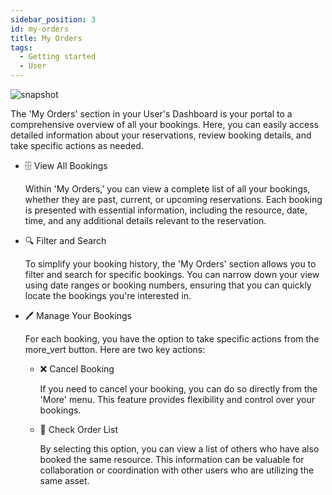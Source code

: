 ---
sidebar_position: 3
id: my-orders
title: My Orders
tags:
  - Getting started
  - User
---



<BrowserWindow url={url}>

![snapshot](/assets/user/my-orders.png)

</BrowserWindow>

The 'My Orders' section in your User's Dashboard is your portal to a comprehensive overview of all your bookings. Here, you can easily access detailed information about your reservations, review booking details, and take specific actions as needed.

- 🗄️ View All Bookings

  Within 'My Orders,' you can view a complete list of all your bookings, whether they are past, current, or upcoming reservations. Each booking is presented with essential information, including the resource, date, time, and any additional details relevant to the reservation.

- 🔍 Filter and Search

  To simplify your booking history, the 'My Orders' section allows you to filter and search for specific bookings. You can narrow down your view using date ranges or booking numbers, ensuring that you can quickly locate the bookings you're interested in.

- 🖊️ Manage Your Bookings

  For each booking, you have the option to take specific actions from the <span class="icon">more_vert</span> button. Here are two key actions:

  - ❌ Cancel Booking

    If you need to cancel your booking, you can do so directly from the 'More' menu. This feature provides flexibility and control over your bookings.

  - 👀 Check Order List

    By selecting this option, you can view a list of others who have also booked the same resource. This information can be valuable for collaboration or coordination with other users who are utilizing the same asset.
